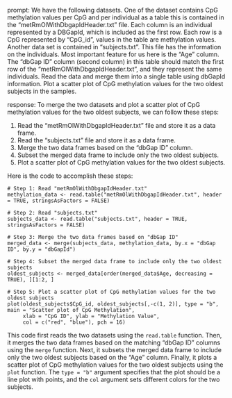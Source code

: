 prompt:
We have the following datasets. One of the dataset contains CpG methylation values per CpG and per individual as a table this is contained in the “metRmOlWithDbgapIdHeader.txt” file. Each column is an individual represented by a DBGapId, which is included as the first row. Each row is a CpG represented by "CpG_id", values in the table are methylation values. Another data set is contained in “subjects.txt”. This file has the information on the individuals. Most important feature for us here is the "Age" column. The "dbGap ID" column (second column) in this table should match the first row of the "metRmOlWithDbgapIdHeader.txt", and they represent the same individuals. Read the data and merge them into a single table using dbGapId information. Plot a scatter plot of CpG methylation values for the two oldest subjects in the samples.

response:
To merge the two datasets and plot a scatter plot of CpG methylation values for the two oldest subjects, we can follow these steps:

1. Read the "metRmOlWithDbgapIdHeader.txt" file and store it as a data frame.
2. Read the "subjects.txt" file and store it as a data frame.
3. Merge the two data frames based on the "dbGap ID" column.
4. Subset the merged data frame to include only the two oldest subjects.
5. Plot a scatter plot of CpG methylation values for the two oldest subjects.

Here is the code to accomplish these steps:

```
# Step 1: Read "metRmOlWithDbgapIdHeader.txt"
methylation_data <- read.table("metRmOlWithDbgapIdHeader.txt", header = TRUE, stringsAsFactors = FALSE)

# Step 2: Read "subjects.txt"
subjects_data <- read.table("subjects.txt", header = TRUE, stringsAsFactors = FALSE)

# Step 3: Merge the two data frames based on "dbGap ID"
merged_data <- merge(subjects_data, methylation_data, by.x = "dbGap ID", by.y = "dbGapId")

# Step 4: Subset the merged data frame to include only the two oldest subjects
oldest_subjects <- merged_data[order(merged_data$Age, decreasing = TRUE), ][1:2, ]

# Step 5: Plot a scatter plot of CpG methylation values for the two oldest subjects
plot(oldest_subjects$CpG_id, oldest_subjects[,-c(1, 2)], type = "b", main = "Scatter plot of CpG Methylation",
     xlab = "CpG ID", ylab = "Methylation Value",
     col = c("red", "blue"), pch = 16)
```

This code first reads the two datasets using the `read.table` function. Then, it merges the two data frames based on the matching "dbGap ID" columns using the `merge` function. Next, it subsets the merged data frame to include only the two oldest subjects based on the "Age" column. Finally, it plots a scatter plot of CpG methylation values for the two oldest subjects using the `plot` function. The `type = "b"` argument specifies that the plot should be a line plot with points, and the `col` argument sets different colors for the two subjects.
